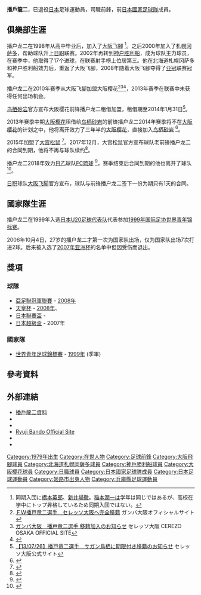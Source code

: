 {{Football player infobox
| playername= 播戶龍二
| image = 
| fullname = 播戶龍二
| nickname = 
| dateofbirth = {{Birth date and age|1979|8|2}} 
| cityofbirth = [[兵庫縣|兵庫縣]][[姬路市|姬路市]]
| countryofbirth = {{JPN}}
| height = {{height|m=1.71}}
| currentclub  = 
| clubnumber = 
| position = [[前鋒_(足球)|前鋒]]
| youthyears1 = 1992–1994
| youthclubs1 = 香寺中學校
| youthyears2 = 1995–1997
| youthclubs2 = 姬路市立琴丘高等學校
| years1 = 1998–2002
| clubs1 = [[大阪飛腳|大阪飛腳]]
| caps1 = 34
| goals1 = 3
| years2 = 2000–2001
| clubs2 = → [[札幌岡薩多|札幌岡薩多]] (外借)
| caps2 = 57
| goals2 = 24
| years3 = 2002
| clubs3 = → [[神戶勝利船|神戶勝利船]] (外借)
| caps3 = 26
| goals3 = 4
| years4 = 2003–2005
| clubs4 = [[神戶勝利船|神戶勝利船]]
| caps4 = 72
| goals4 = 26
| years5 = 2006–2009
| clubs5 = [[大阪飛腳|大阪飛腳]]
| caps5 = 97
| goals5 = 28
| years6 = 2010–2013
| clubs6 = [[大阪櫻花|大阪櫻花]]
| caps6 = 56
| goals6 = 17
| years7 = 2013
| clubs7 = → [[鳥栖砂岩|鳥栖砂岩]] (外借)
| caps7 = 6
| goals7 = 0
| years8 = 2014
| clubs8 = [[鳥栖砂岩|鳥栖砂岩]]
| caps8 = 5
| goals8 = 0
| years9 = 2015–2017
| clubs9 = [[大宮松鼠|大宮松鼠]]
| caps9 = 23
| goals9 = 5
| years10 = 2018
| clubs10 = [[FC琉球|FC琉球]]
| caps10 = 19
| goals10 = 2
| years11 = 2019
| clubs11 = [[大阪飛腳|大阪飛腳]]
| caps11 = 0
| goals11 = 0
| nationalyears1 = 1998–1999
| nationalteam1 = [[日本20歲以下足球代表隊|日本U-20]]
| nationalcaps1 = 11
| nationalgoals1 = 2
| nationalyears2 = 2006–2008
| nationalteam2 = [[日本國家足球隊|日本]]
| nationalcaps2 = 7
| nationalgoals2 = 2
|pcupdate = 2019年9月14日
|ntupdate = 2008年2月23日
}}
'''播戶龍二'''{{BD|1979年|8月2日|}}，已退役[[日本|日本]]足球運動員，司職前鋒，前[[日本國家足球隊|日本國家足球隊]]成員。

==俱樂部生涯==
播户龙二在1998年从高中毕业后，加入了[[大阪飞腳|大阪飞腳]] <ref>同期入団に[[橋本英郎|橋本英郎]]、[[新井場徹|新井場徹]]。[[稲本潤一|稲本潤一]]は学年は同じではあるが、高校在学中にトップ昇格しているため同期入団ではない。</ref>。之后2000年加入了[[札幌冈萨多|札幌冈萨多]]，帮助球队升上[[日职|日职]]联赛。2002年再转到[[神户胜利船|神户胜利船]]，成为球队主力球员，在{{tsl|en|2004 J. League||2004年}}赛季中，他取得了17个进球，在联赛射手榜上位居第三。他在北海道札幌冈萨多和神户胜利船效力后，重返了大阪飞腳，2008年随着大阪飞腳夺得了[[亚冠|亚冠]]联赛冠军。

播户龙二在2010年赛季从大阪飞腳加盟大阪樱花<ref>[http://www.gamba-osaka.net/news/news_detail.php?id=1999 ＦＷ播戸竜二選手　セレッソ大阪へ完全移籍] {{Wayback|url=http://www.gamba-osaka.net/news/news_detail.php?id=1999 |date=20100109220014 }} ガンバ大阪オフィシャルサイト</ref><ref>[http://www.cerezo.co.jp/news_detail.asp?c_idx=100027760 ガンバ大阪　播戸竜二選手 移籍加入のお知らせ] {{Wayback|url=http://www.cerezo.co.jp/news_detail.asp?c_idx=100027760 |date=20140318012319 }} セレッソ大阪 CEREZO OSAKA OFFICIAL SITE</ref><ref>{{Cite web |url=http://blog.lirionet.jp/bando/2010/01/post-e73e.html |title=播戸竜二 OFFICIAL BLOG: 移籍報告。 |access-date=2020-04-06 |archive-date=2014-03-18 |archive-url=https://web.archive.org/web/20140318014537/http://blog.lirionet.jp/bando/2010/01/post-e73e.html |dead-url=no }}</ref>，2013年赛季在联赛中未获得任何出场机会。

[[鸟栖砂岩|鸟栖砂岩]]官方宣布大阪樱花前锋播户龙二租借加盟，租借期至2014年1月31日<ref>[http://www.cerezo.co.jp/news_detail.asp?c_idx=10010896&contents_code=100100&date_s=&iPage= 【13/07/26】播戸竜二選手　サガン鳥栖に期限付き移籍のお知らせ] {{Wayback|url=http://www.cerezo.co.jp/news_detail.asp?c_idx=10010896&contents_code=100100&date_s=&iPage= |date=20130812145444 }} セレッソ大阪公式サイト</ref>。

2013年赛季中期[[大阪樱花|大阪樱花]]租借给[[鸟栖砂岩|鸟栖砂岩]]的前锋播户龙二2014年赛季将不在[[大阪樱花|大阪樱花]]的计划之中，他将离开效力了三年半的[[大阪樱花|大阪樱花]]，直接加入[[鸟栖砂岩|鸟栖砂岩]] <ref>{{cite news|date=2013-12-30|url=http://www.sagantosu.jp/news_detail.asp?c_idx=10001712&contents_code=100100|title=【13/12/30】播戸竜二選手 セレッソ大阪より完全移籍加入のお知らせ|publisher=サガン鳥栖オフィシャルウェブサイト|accessdate=2013-12-30|archive-url=https://web.archive.org/web/20131230233149/http://www.sagantosu.jp/news_detail.asp?c_idx=10001712&contents_code=100100|archive-date=2013-12-30|dead-url=yes}}</ref>。

2015年加盟了[[大宫松鼠|大宫松鼠]] <ref>{{cite news|date=2015-01-11|url=http://www.ardija.co.jp/news/detail/6456.html|title=サガン鳥栖 播戸 竜二選手 大宮アルディージャ加入のお知らせ|publisher=大宮アルディージャオフィシャルウェブサイト|accessdate=2015-01-11|archive-date=2015-01-14|archive-url=https://web.archive.org/web/20150114033057/http://www.ardija.co.jp/news/detail/6456.html|dead-url=no}}</ref>。2017年12月，大宫松鼠官方宣布球队老前锋播户龙二的合同到期，他将不再与球队续约<ref>{{cite news|date=2017-12-18|url=https://www.ardija.co.jp/news/detail/13760.html|title=播戸竜二 選手 契約満了のお知らせ|publisher=大宮アルディージャオフィシャルウェブサイト|accessdate=2018-01-22|archive-date=2021-01-24|archive-url=https://web.archive.org/web/20210124084028/https://www.ardija.co.jp/news/detail/13760.html|dead-url=no}}</ref>。

播户龙二2018年效力[[日乙|日乙]]球队[[FC琉球|FC琉球]] <ref>{{cite news|date=2018-01-22|url=http://fcryukyu.com/news/11377/|title=2018シーズン新加入選手のお知らせ|publisher=FC琉球公式サイト|accessdate=2018-01-22|archive-date=2021-01-17|archive-url=https://web.archive.org/web/20210117001836/http://fcryukyu.com/news/11377/|dead-url=no}}</ref>，赛季结束后合同到期的他也离开了球队<ref>{{cite news|date=2018-12-30|url=http://fcryukyu.com/news/15105/|title=契約満了選手のお知らせ|publisher=FC琉球公式サイト|accessdate=2018-12-31|archive-date=2021-01-17|archive-url=https://web.archive.org/web/20210117000256/http://fcryukyu.com/news/15105/|dead-url=no}}</ref>。

[[日职|日职]]球队[[大阪飞脚|大阪飞脚]]官方宣布，球队与前锋播户龙二签下一份为期只有1天的合同。

==國家隊生涯==
播户龙二在1999年入选[[日本U20足球代表队|日本U20足球代表队]]代表参加[[1999年国际足协世界青年锦标赛|1999年国际足协世界青年锦标赛]]。

2006年10月4日，27岁的播户龙二才第一次为国家队出场，仅为国家队出场7次打进2球。后来被入选了[[2007年亚洲杯|2007年亚洲杯]]的名单中但因受伤而退出。

==獎項==
===球隊===
* [[亞足聯冠軍聯賽|亞足聯冠軍聯賽]] - [[2008年亞洲冠軍聯賽|2008年]]
* [[天皇杯|天皇杯]] - [[2008年日本天皇盃|2008年]]、{{tsl|en|Emperor's Cup 2009||2009年}}
* [[日本聯賽盃|日本聯賽盃]] - {{tsl|en|J. League Cup 2007||2007年}}
* [[日本超級盃|日本超級盃]] - 2007年
===國家隊===
* [[世界青年足球錦標賽|世界青年足球錦標賽]] - [[1999年國際足協世界青年錦標賽|1999年]] (季軍)

==參考資料==
{{reflist}}

==外部連結==
* [http://www.national-football-teams.com/php/spieler.php?id=18091 播戶龍二資料] {{Wayback|url=http://www.national-football-teams.com/php/spieler.php?id=18091 |date=20120223143044 }}
* {{J.League player}}
* {{FIFA player|194224}}{{en icon}}
* [http://bando.lirionet.jp/ Ryuji Bando Official Site] {{Wayback|url=http://bando.lirionet.jp/ |date=20201128105920 }} 
* {{Twitter|ban11_mr12|播戸竜二}}
* {{Instagram|ryuji_bando}}

{{1999年世界青年錦標賽日本参赛名单}}

[[Category:1979年出生|Category:1979年出生]]
[[Category:在世人物|Category:在世人物]]
[[Category:足球前鋒|Category:足球前鋒]]
[[Category:大阪飛腳球員|Category:大阪飛腳球員]]
[[Category:北海道札幌岡薩多球員|Category:北海道札幌岡薩多球員]]
[[Category:神戶勝利船球員|Category:神戶勝利船球員]]
[[Category:大阪櫻花球員|Category:大阪櫻花球員]]
[[Category:日職球員|Category:日職球員]]
[[Category:日本國家足球隊成員|Category:日本國家足球隊成員]]
[[Category:日本足球運動員|Category:日本足球運動員]]
[[Category:姬路市出身人物|Category:姬路市出身人物]]
[[Category:兵庫縣足球運動員|Category:兵庫縣足球運動員]]
